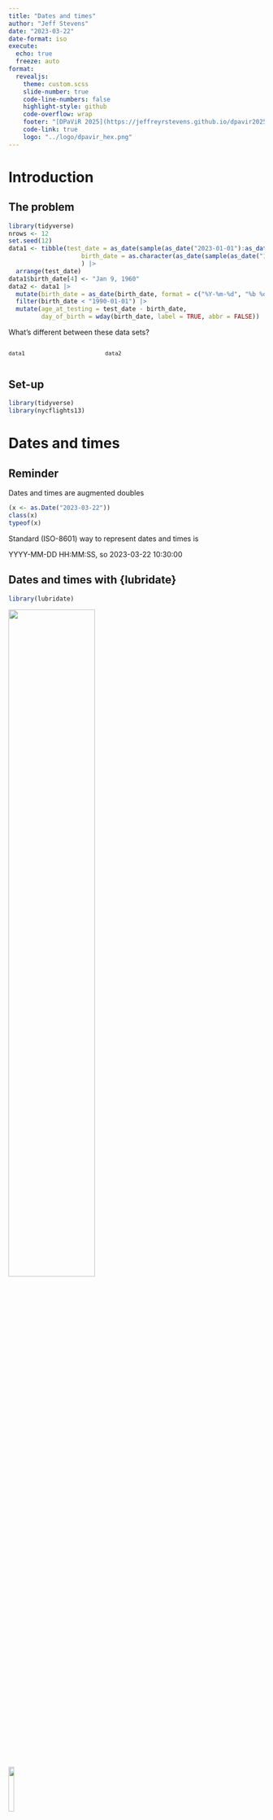 ```yaml
---
title: "Dates and times"
author: "Jeff Stevens"
date: "2023-03-22"
date-format: iso
execute:
  echo: true
  freeze: auto
format:
  revealjs: 
    theme: custom.scss
    slide-number: true
    code-line-numbers: false
    highlight-style: github
    code-overflow: wrap
    footer: "[DPaViR 2025](https://jeffreyrstevens.github.io/dpavir2025)"
    code-link: true
    logo: "../logo/dpavir_hex.png"
---
```



# Introduction


## The problem

```r
library(tidyverse)
nrows <- 12
set.seed(12)
data1 <- tibble(test_date = as_date(sample(as_date("2023-01-01"):as_date("2023-01-31"), nrows, replace = TRUE)),
                    birth_date = as.character(as_date(sample(as_date("1950-01-01"):as_date("2005-01-31"), nrows, replace = TRUE)))
                    ) |> 
  arrange(test_date)
data1$birth_date[4] <- "Jan 9, 1960"
data2 <- data1 |> 
  mutate(birth_date = as_date(birth_date, format = c("%Y-%m-%d", "%b %d, %Y"))) |> 
  filter(birth_date < "1990-01-01") |> 
  mutate(age_at_testing = test_date - birth_date,
         day_of_birth = wday(birth_date, label = TRUE, abbr = FALSE))
```

What's different between these data sets? 

:::: {.columns}

::: {.column width="35%"}

::: {style="font-size:90%"}
```r
data1
```
:::
:::

::: {.column width="65%"}

::: {style="font-size:90%"}
```r
data2
```
:::
:::

::::


## Set-up

```r
library(tidyverse)
library(nycflights13)
```


# Dates and times

## Reminder

Dates and times are augmented doubles

```r
(x <- as.Date("2023-03-22"))
class(x)
typeof(x)
```

::: {.fragment}
::: {.callout-note}
Standard (ISO-8601) way to represent dates and times is 

YYYY-MM-DD HH:MM:SS, so 2023-03-22 10:30:00
:::
:::


## Dates and times with {lubridate}

```r
library(lubridate)
```

![](../images/lubridate_allisonhorst.png){fig-align="center" width="58%"}

![](../images/lubridate_hex.png){.absolute width="15%" top="0%" left="90%"}


## Current date/time

```r
Sys.Date()  # base R
today() # {lubridate}
```

::: {.fragment}
```r
Sys.time()  # base R
now()  # {lubridate}
```
:::


## Creating dates/times

```r
as.Date("2023-03-22")  # base R
as_date("2023-03-22") # {lubridate}
ymd(20230322) # {lubridate}
```


## Convert dates to ISO-8601
```r
ymd("2017-01-31")
mdy("January 31st, 2017")
mdy("Jan 31 17")
dmy("31-Jan-2017")
```


## Convert dates to ISO-8601
```r
(r_class_schedule <- tibble(meeting = 1:4, date = c("23 Jan 2023", "25 Jan 2023", "27 Jan 2023", "30 Jan 2023"), topic = c("Course introduction", "Working in RStudio", "Coding basics", "Workflows")))
```

::: {.fragment}
How do we change the dates in a data frame?
:::

::: {.fragment}
```r
(r_class_schedule <- r_class_schedule |>
   mutate(iso_date = dmy(date)))
```
:::


## Convert multiple formats

What if your date column has multiple formats?

```r
(bad_dates <- c("Jan 1 2023", "2-Jan-2023"))
as_date(bad_dates)
```


## Date formatting

Codes for different components/styles of date components

| Code | Component |
|:---- |:--------- |
| `%y`   | Two digit year (23) |
| `%Y`   | Four digit year (2023) |
| `%m`   | Month as number (01-12 or 1-12) |
| `%b`   | Abbreviated month name (Mar) |
| `%B`   | Full month name (March) |
| `%d`   | Day of the month (01-31 or 1-31) |


## Date formatting

Combine codes to make dates

2023-03-22 = `"%Y-%m-%d"`

3/22/23 = `"%m/%d/%y"`

23 Mar 2023 = `"%d %b %Y"`

March 23, 2023 = `"%B %d, %Y"`


## Date formatting

```r
(bad_dates <- c("Jan 01 2023", "02-Jan-2023"))
as_date(bad_dates, format = "%b %d %Y")
```

::: {.fragment}
```r
as_date(bad_dates, format = c("%b %d %Y", "%d-%b-%Y"))
```
:::


## Convert times to ISO-8601

```r
hms("20:11:59")
hm("10:30")
```


## Convert date-times to ISO-8601
```r
as_datetime("2023-03-10")
ymd_hms("2023-03-10 20:11:59")
mdy_hm("03/22/2023 10:30")
```


## Change time zone 
`tz` argument
```r
ymd_hms("2023-03-10 20:11:59", tz = "America/Chicago")
```

::: {.fragment}
Find system time zone
```r
Sys.timezone()
mdy_hm("03/22/2023 10:30", tz = Sys.timezone())  
```

::: {.callout-warning}
Setting `tz = Sys.timezone()` is dangerous and not reproducible if you are traveling or giving code to others in different time zones.
:::

:::


# Date/time components

## Create dates from components
```r
flights |>
  select(year, month, day, hour, minute)
```


## Create dates from components

`make_date()`, `make_datetime()`
```r
flights |>
  select(year, month, day, hour, minute) |>
  mutate(date = make_date(year, month, day),
         departure = make_datetime(year, month, day, hour, minute))
```


## Extract date/time elements

First, let's extract a random sample of departure times

```r
(datetime <- flights |>
   drop_na(dep_time) |> 
   slice_sample(n = 20) |>
   mutate(departure = make_datetime(year, month, day, hour, minute)) |> 
   pull(departure))
```


## Extract date/time elements

Now let's extract components
```r
year(datetime)
month(datetime)
month(datetime, label = TRUE)
```


## Extract date/time elements

Now let's extract components
```r
mday(datetime)
yday(datetime)
wday(datetime)
wday(datetime, label = TRUE, abbr = FALSE)
```


## Extract date/time elements

Now let's extract components
```r
hour(datetime)
minute(datetime)
second(datetime)
```


## Create vectors of days of the week
```r
wday(1:7, label = TRUE, abbr = FALSE)
as.character(wday(1:7, label = TRUE, abbr = FALSE))
stringr::str_c(as.character(wday(1:7, label = TRUE, abbr = FALSE)), collapse = ", ")
```


## Set date/time elements with components
```r
head(datetime)
year(datetime) <- 2020
head(datetime)
```


# Time spans

## Time spans
Find or create durations
```r
r_class_schedule$iso_date[2] - r_class_schedule$iso_date[1]
today() - ymd(r_class_schedule$iso_date[1])
r_class_schedule$iso_date[1] - 7 * 9
r_class_schedule$iso_date[1] + 7 * 9
```


## Filter dates

```r
(oldsched <- filter(r_class_schedule, iso_date < "2023-01-30") |>
  mutate(week_later = iso_date + 7,
         days_since = today() - iso_date))
```


## Solving the problem

What code generates `data2` from `data1`?

:::: {.columns}

::: {.column width="35%"}


::: {style="font-size:90%"}
```r
data1
```
:::
:::

::: {.column width="65%"}


::: {style="font-size:90%"}
```r
data2
```
:::
:::
::::


## Let's code!

[Dates and times](../code/23_dates.html){target="_blank"} [[Rmd](../code/23_dates.Rmd){target="_blank"}]
